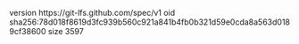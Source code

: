 version https://git-lfs.github.com/spec/v1
oid sha256:78d018f8619d3fc939b560c921a841b4fb0b321d59e0cda8a563d0189cf38600
size 3597
